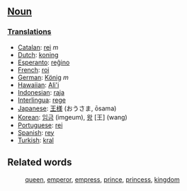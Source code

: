 ==[[Noun]]==

===[[Translation]]s===
*[[Catalan]]: [[rei]] ''m''
*[[Dutch]]: [[koning]]
*[[Esperanto]]: [[reĝino]]
*[[French]]: [[roi]]
*[[German]]: [[König]] ''m''
*[[Hawaiian]]: [[Ali'i]] 
*[[Indonesian]]: [[raja]]
*[[Interlingua]]: [[rege]]
*[[Japanese]]: [[王様]] (おうさま, ōsama)
*[[Korean]]: [[임금]] (imgeum), [[왕]] [王] (wang)
*[[Portuguese]]: [[rei]]
*[[Spanish]]: [[rey]]
*[[Turkish]]: [[kral]]

==Related words==
:[[queen]], [[emperor]], [[empress]], [[prince]], [[princess]], [[kingdom]]